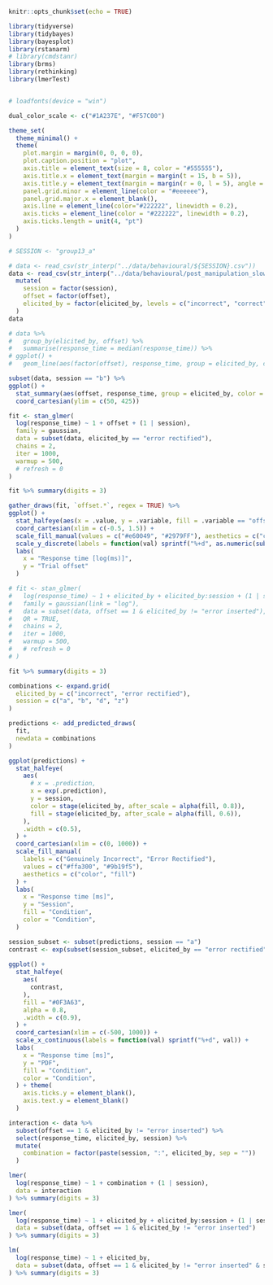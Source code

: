 
```{r setup, include=FALSE}
knitr::opts_chunk$set(echo = TRUE)

library(tidyverse)
library(tidybayes)
library(bayesplot)
library(rstanarm)
# library(cmdstanr)
library(brms)
library(rethinking)
library(lmerTest)


# loadfonts(device = "win")

dual_color_scale <- c("#1A237E", "#F57C00")

theme_set(
  theme_minimal() +
  theme(
    plot.margin = margin(0, 0, 0, 0),
    plot.caption.position = "plot",
    axis.title = element_text(size = 8, color = "#555555"),
    axis.title.x = element_text(margin = margin(t = 15, b = 5)),
    axis.title.y = element_text(margin = margin(r = 0, l = 5), angle = 0, vjust = 0.98, hjust = 0.5),
    panel.grid.minor = element_line(color = "#eeeeee"),
    panel.grid.major.x = element_blank(),
    axis.line = element_line(color="#222222", linewidth = 0.2),
    axis.ticks = element_line(color = "#222222", linewidth = 0.2),
    axis.ticks.length = unit(4, "pt")
  )
)

# SESSION <- "group13_a"

# data <- read_csv(str_interp("../data/behavioural/${SESSION}.csv"))
data <- read_csv(str_interp("../data/behavioural/post_manipulation_slowing.csv")) %>% 
  mutate(
    session = factor(session),
    offset = factor(offset),
    elicited_by = factor(elicited_by, levels = c("incorrect", "correct", "error rectified", "error inserted"))
  )
data
```

```{r}
# data %>% 
#   group_by(elicited_by, offset) %>% 
#   summarise(response_time = median(response_time)) %>% 
# ggplot() +
#   geom_line(aes(factor(offset), response_time, group = elicited_by, color = elicited_by))

subset(data, session == "b") %>% 
ggplot() +
  stat_summary(aes(offset, response_time, group = elicited_by, color = elicited_by), geom="line", fun=median) +
  coord_cartesian(ylim = c(50, 425))
```

```{r}
fit <- stan_glmer(
  log(response_time) ~ 1 + offset + (1 | session),
  family = gaussian,
  data = subset(data, elicited_by == "error rectified"),
  chains = 2,
  iter = 1000,
  warmup = 500,
  # refresh = 0
)

fit %>% summary(digits = 3)

gather_draws(fit, `offset.*`, regex = TRUE) %>% 
ggplot() +
  stat_halfeye(aes(x = .value, y = .variable, fill = .variable == "offset1")) +
  coord_cartesian(xlim = c(-0.5, 1.5)) +
  scale_fill_manual(values = c("#e60049", "#2979FF"), aesthetics = c("color", "fill"), guide = "none") +
  scale_y_discrete(labels = function(val) sprintf("%+d", as.numeric(substr(val, 7, 7)))) +
  labs(
    x = "Response time [log(ms)]",
    y = "Trial offset"
  )
```

```{r fig.width=9, fig.height=8, fig.retina=3}
# fit <- stan_glmer(
#   log(response_time) ~ 1 + elicited_by + elicited_by:session + (1 | session),
#   family = gaussian(link = "log"),
#   data = subset(data, offset == 1 & elicited_by != "error inserted"),
#   QR = TRUE,
#   chains = 2,
#   iter = 1000,
#   warmup = 500,
#   # refresh = 0
# )

fit %>% summary(digits = 3)

combinations <- expand.grid(
  elicited_by = c("incorrect", "error rectified"),
  session = c("a", "b", "d", "z")
)

predictions <- add_predicted_draws(
  fit, 
  newdata = combinations
)

ggplot(predictions) +
  stat_halfeye(
    aes(
      # x = .prediction,
      x = exp(.prediction),
      y = session, 
      color = stage(elicited_by, after_scale = alpha(fill, 0.8)),
      fill = stage(elicited_by, after_scale = alpha(fill, 0.6)),
    ),
    .width = c(0.5),
  ) +
  coord_cartesian(xlim = c(0, 1000)) +
  scale_fill_manual(
    labels = c("Genuinely Incorrect", "Error Rectified"),
    values = c("#ffa300", "#9b19f5"),
    aesthetics = c("color", "fill")
  ) +
  labs(
    x = "Response time [ms]",
    y = "Session",
    fill = "Condition",
    color = "Condition",
  )
```

```{r}
session_subset <- subset(predictions, session == "a")
contrast <- exp(subset(session_subset, elicited_by == "error rectified")$.prediction) - exp(subset(session_subset, elicited_by == "incorrect")$.prediction)
  
ggplot() +
  stat_halfeye(
    aes(
      contrast,
    ),
    fill = "#0F3A63",
    alpha = 0.8,
    .width = c(0.9),
  ) +
  coord_cartesian(xlim = c(-500, 1000)) +
  scale_x_continuous(labels = function(val) sprintf("%+d", val)) +
  labs(
    x = "Response time [ms]",
    y = "PDF",
    fill = "Condition",
    color = "Condition",
  ) + theme(
    axis.ticks.y = element_blank(),
    axis.text.y = element_blank()
  )
```

```{r}
interaction <- data %>% 
  subset(offset == 1 & elicited_by != "error inserted") %>% 
  select(response_time, elicited_by, session) %>% 
  mutate(
    combination = factor(paste(session, ":", elicited_by, sep = ""))
  )

lmer(
  log(response_time) ~ 1 + combination + (1 | session),
  data = interaction
) %>% summary(digits = 3)
```


```{r}
lmer(
  log(response_time) ~ 1 + elicited_by + elicited_by:session + (1 | session),
  data = subset(data, offset == 1 & elicited_by != "error inserted")
) %>% summary(digits = 3)
```

```{r}
lm(
  log(response_time) ~ 1 + elicited_by,
  data = subset(data, offset == 1 & elicited_by != "error inserted" & session == "a")
) %>% summary(digits = 3)
```







